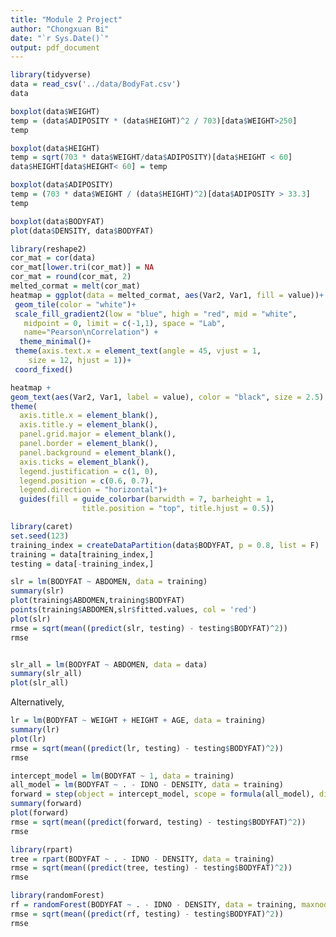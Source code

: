 ```yaml
---
title: "Module 2 Project"
author: "Chongxuan Bi"
date: "`r Sys.Date()`"
output: pdf_document
---
```



```r
library(tidyverse)
data = read_csv('../data/BodyFat.csv')
data
```

```r
boxplot(data$WEIGHT)
temp = (data$ADIPOSITY * (data$HEIGHT)^2 / 703)[data$WEIGHT>250]
temp

boxplot(data$HEIGHT)
temp = sqrt(703 * data$WEIGHT/data$ADIPOSITY)[data$HEIGHT < 60]
data$HEIGHT[data$HEIGHT< 60] = temp

boxplot(data$ADIPOSITY)
temp = (703 * data$WEIGHT / (data$HEIGHT)^2)[data$ADIPOSITY > 33.3]
temp

boxplot(data$BODYFAT)
plot(data$DENSITY, data$BODYFAT)

```

```r
library(reshape2)
cor_mat = cor(data)
cor_mat[lower.tri(cor_mat)] = NA
cor_mat = round(cor_mat, 2)
melted_cormat = melt(cor_mat)
heatmap = ggplot(data = melted_cormat, aes(Var2, Var1, fill = value))+
 geom_tile(color = "white")+
 scale_fill_gradient2(low = "blue", high = "red", mid = "white", 
   midpoint = 0, limit = c(-1,1), space = "Lab", 
   name="Pearson\nCorrelation") +
  theme_minimal()+ 
 theme(axis.text.x = element_text(angle = 45, vjust = 1, 
    size = 12, hjust = 1))+
 coord_fixed()

heatmap +
geom_text(aes(Var2, Var1, label = value), color = "black", size = 2.5) +
theme(
  axis.title.x = element_blank(),
  axis.title.y = element_blank(),
  panel.grid.major = element_blank(),
  panel.border = element_blank(),
  panel.background = element_blank(),
  axis.ticks = element_blank(),
  legend.justification = c(1, 0),
  legend.position = c(0.6, 0.7),
  legend.direction = "horizontal")+
  guides(fill = guide_colorbar(barwidth = 7, barheight = 1,
                title.position = "top", title.hjust = 0.5))


```
```r
library(caret)
set.seed(123)
training_index = createDataPartition(data$BODYFAT, p = 0.8, list = F)
training = data[training_index,]
testing = data[-training_index,]
```

```r
slr = lm(BODYFAT ~ ABDOMEN, data = training)
summary(slr)
plot(training$ABDOMEN,training$BODYFAT)
points(training$ABDOMEN,slr$fitted.values, col = 'red')
plot(slr)
rmse = sqrt(mean((predict(slr, testing) - testing$BODYFAT)^2))
rmse


slr_all = lm(BODYFAT ~ ABDOMEN, data = data)
summary(slr_all)
plot(slr_all)

```

Alternatively,
```r
lr = lm(BODYFAT ~ WEIGHT + HEIGHT + AGE, data = training)
summary(lr)
plot(lr)
rmse = sqrt(mean((predict(lr, testing) - testing$BODYFAT)^2))
rmse
```

```r
intercept_model = lm(BODYFAT ~ 1, data = training)
all_model = lm(BODYFAT ~ . - IDNO - DENSITY, data = training)
forward = step(object = intercept_model, scope = formula(all_model), direction = 'forward', k = log(nrow(training)))
summary(forward)
plot(forward)
rmse = sqrt(mean((predict(forward, testing) - testing$BODYFAT)^2))
rmse
```

```r
library(rpart)
tree = rpart(BODYFAT ~ . - IDNO - DENSITY, data = training)
rmse = sqrt(mean((predict(tree, testing) - testing$BODYFAT)^2))
rmse

```
```r
library(randomForest)
rf = randomForest(BODYFAT ~ . - IDNO - DENSITY, data = training, maxnodes = 8)
rmse = sqrt(mean((predict(rf, testing) - testing$BODYFAT)^2))
rmse
```